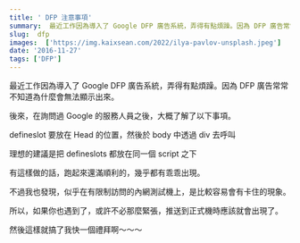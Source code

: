 ```yaml
---
title: ' DFP 注意事項'
summary:  最近工作因為導入了 Google DFP 廣告系統，弄得有點煩躁。因為 DFP 廣告常常不知道為什麼會無法顯示出來。
slug:  dfp
images:  ['https://img.kaixsean.com/2022/ilya-pavlov-unsplash.jpeg']
date: '2016-11-27'
tags: ['DFP']
---
```


最近工作因為導入了 Google DFP 廣告系統，弄得有點煩躁。因為 DFP 廣告常常不知道為什麼會無法顯示出來。

後來，在詢問過 Google 的服務人員之後，大概了解了以下事項。

defineslot 要放在 Head 的位置，然後於 body 中透過 div 去呼叫

理想的建議是把 defineslots 都放在同一個 script 之下

有這樣做的話，跑起來還滿順利的，幾乎都有乖乖出現。

不過我也發現，似乎在有限制訪問的內網測試機上，是比較容易會有卡住的現象。

所以，如果你也遇到了，或許不必那麼緊張，推送到正式機時應該就會出現了。

然後這樣就搞了我快一個禮拜啊～～～